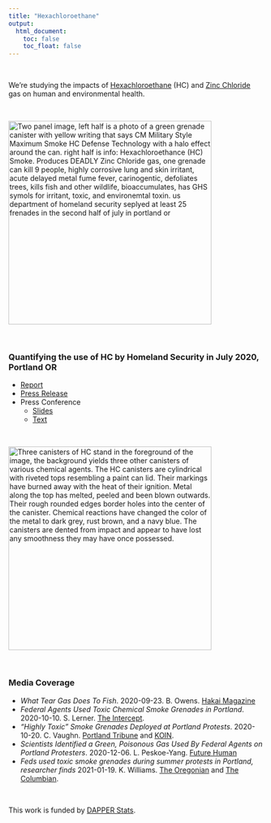 ```yaml
---
title: "Hexachloroethane"
output:
  html_document:
    toc: false
    toc_float: false
---
```


<br>

We're studying the impacts of [Hexachloroethane](https://en.wikipedia.org/wiki/Hexachloroethane) (HC) and [Zinc Chloride](https://en.wikipedia.org/wiki/Zinc_chloride) gas on human and environmental health.

<br>


<a target="_blank" href = "images/hc_can_graphic.png" >
<img src="images/hc_can_graphic.png" alt="Two panel image, left half is a photo of a green grenade canister with yellow writing that says CM Military Style Maximum Smoke HC Defense Technology with a halo effect around the can. right half is info: Hexachloroethance (HC) Smoke. Produces DEADLY Zinc Chloride gas, one grenade can kill 9 people, highly corrosive lung and skin irritant, acute delayed metal fume fever, carinogentic, defoliates trees, kills fish and other wildlife, bioaccumulates, has GHS symols for irritant, toxic, and environemtal toxin. us department of homeland security seplyed at least 25 frenades in the second half of  july in portland or" width="400" class="center"> 
</a>

<br> 


### Quantifying the use of HC by Homeland Security in July 2020, Portland OR

- [Report](https://doi.org/10.5281/zenodo.4059329) 
- [Press Release](files/hc_press_release.pdf)
- Press Conference
  - [Slides](files/press_conference.pdf)
  - [Text](files/text.pdf)

<br> 



<a target="_blank" href = "images/3hcs.jpg" >
<img src="images/3hcs.jpg" alt="Three canisters of HC stand in the foreground of the image, the background yields three other canisters of various chemical agents. The HC canisters are cylindrical with riveted tops resembling a paint can lid. Their markings have burned away with the heat of their ignition. Metal along the top has melted, peeled and been blown outwards. Their rough rounded edges border holes into the center of the canister. Chemical reactions have changed the color of the metal to dark grey, rust brown, and a navy blue. The canisters are dented from impact and appear to have lost any smoothness they may have once possessed." width="400" class="center"> 
</a>


<br> 

### Media Coverage

- *What Tear Gas Does To Fish*. 2020-09-23. B. Owens. [Hakai Magazine](https://www.hakaimagazine.com/news/what-tear-gas-does-to-fish/)
- *Federal Agents Used Toxic Chemical Smoke Grenades in Portland*. 2020-10-10. S. Lerner. [The Intercept](https://theintercept.com/2020/10/10/portland-tear-gas-chemical-grenades-protests/).
- *"Highly Toxic" Smoke Grenades Deployed at Portland Protests*. 2020-10-20. C. Vaughn. [Portland Tribune](https://pamplinmedia.com/pt/9-news/484862-390719-sinister-smoke) and [KOIN](https://www.koin.com/news/protests/military-grade-hc-smoke-used-against-portland-protesters/).
- *Scientists Identified a Green, Poisonous Gas Used By Federal Agents on Portland Protesters*. 2020-12-06. L. Peskoe-Yang. [Future Human](https://futurehuman.medium.com/scientists-identified-a-green-poisonous-gas-used-by-federal-agents-on-portland-protesters-5b56ac20a624)
- *Feds used toxic smoke grenades during summer protests in Portland, researcher finds* 2021-01-19. K. Williams. [The Oregonian](https://www.oregonlive.com/portland/2021/01/portland-researcher-finds-federal-agents-used-toxic-smoke-grenades-during-summer-protests.html?utm_medium=social&utm_campaign=oregonian_sf&utm_source=twitter) and [The Columbian](https://www.columbian.com/news/2021/jan/19/feds-used-toxic-smoke-grenades-during-summer-protests-in-portland-researcher-finds/).

<br>

This work is funded by [DAPPER Stats](https://www.dapperstats.com).

<br>

